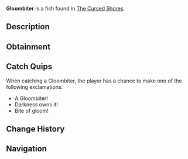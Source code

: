 {{FishInfobox
|image          = Gloombiter.png
|rarity         = Common
|sea            = Second Sea
|location       = [[The Cursed Shores]]
|sublocation    = 
|sources        = Fishing Rod
|radar_location = 
|prog_speed     = -66
|xp             = 105
|weather        = Foggy
|time           = Night
|season         = Winter
|bait           = Shrimp
|base_weight    = 2.2
|base_value     = 110
|weight_range   = 1.3
|base_chance    = 115
|base_resil     = 15
}}
'''Gloombiter''' is a {{Rarity|Common}} fish found in [[The Cursed Shores]].

== Description ==
{{Description|A fierce biter that claims the shadows as its domain.|Bestiary Entry}}

== Obtainment ==
{{Description|It strikes where the light fades.|Bestiary Hint}}
{{Fish Availability|
The Cursed Shores
|top_rods      = 
Free Spirit Rod\272086.15\285543.78;
Leviathan's Fang Rod\209301.41\213015.82;
Azure Of Lagoon\197635.87\198646.56;
Trident Rod\197311.71\192341.18;
Egg Rod\175608.73\156720.28;
Training Rod\117279.86\213963.94;
Flimsy Rod\108608.33\118384.25;
Resourceful Rod\121406.83\96694.41;
Heaven's Rod\108393.49\112579.3;
Verdant Shear Rod\166493.85\142061.52;
Blazebringer Rod\161942.64\144443.67;
No-Life Rod\136756.71\128636;
Seraphic Rod\122692.32\119601.55;
Ethereal Prism Rod\115725.04\110302.27;
Challenger's Rod\113454.91\114346.55;
Rod Of The Forgotten Fang\107416.17\96803.33;
Rod Of The Exalted One\104617.94\91937.71;
Depthseeker Rod\104616.38\112469.07;
Rod Of The Depths\102984.02\93183.46;
Avalanche Rod\102183.97\106232.82;
Volcanic Rod\101364.94\101908.84;
Steady Rod\100570.27\95758.63;
Zeus Rod\100090.06\100206.31
|recommended   = Free Spirit Rod
}}

== Catch Quips ==
When catching a Gloombiter, the player has a chance to make one of the following exclamations:
* A Gloombiter!
* Darkness owns it!
* Bite of gloom!

== Change History ==
{{Change History|{{subst:Current Version}}}}

== Navigation ==
{{Fish Navbox|The Cursed Shores}}